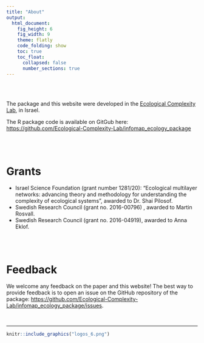 ```yaml
---
title: "About"
output:
  html_document: 
    fig_height: 6
    fig_width: 9
    theme: flatly
    code_folding: show
    toc: true
    toc_float:
      collapsed: false
      number_sections: true
---
```


<br>
<br>

The package and this website were developed in the [Ecological Complexity Lab](http://www.bgu.ac.il/ecomplab), in Israel.

The R package code is available on GitGub here: [https://github.com/Ecological-Complexity-Lab/infomap_ecology_package](https://github.com/Ecological-Complexity-Lab/infomap_ecology_package)

<br>
<br>

# Grants

- Israel Science Foundation (grant number 1281/20): "Ecological multilayer networks: advancing theory and methodology for understanding the complexity of ecological systems", awarded to Dr. Shai Pilosof.
- Swedish Research Council (grant no. 2016-00796) , awarded to Martin Rosvall.
- Swedish Research Council (grant no. 2016-04919), awarded to Anna Eklof.

<br>
<br>

# Feedback
We welcome any feedback on the paper and this website! The best way to provide feedback is to open an issue on the GitHub repository of the package: [https://github.com/Ecological-Complexity-Lab/infomap_ecology_package/issues](https://github.com/Ecological-Complexity-Lab/infomap_ecology_package/issues).

<br>

___

```r
knitr::include_graphics("logos_6.png")
```